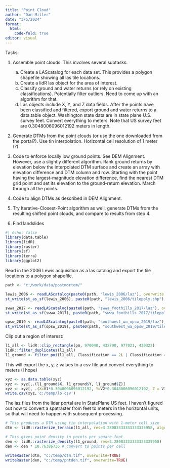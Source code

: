 ---
title: "Point Cloud"
author: "Dan Miller"
date: "3/5/2024"
format: 
  html:
    code-fold: true
editor: visual
---

Tasks:

1.  Assemble point clouds. This involves several subtasks:\
    a) Create a LAScatalog for each data set. This provides a polygon shapefile showing all las tile locations.\
    b) Create a lidR las object for the area of interest. \
    c) Classify ground and water returns (or rely on existing classifications). Potentially filter outliers. Need to come up with an algorithm for that.\
    c) Las objects include X, Y, and Z data fields. After the points have been classified and filtered, export ground and water returns to a data.table object. Washington state data are in state plane U.S. survey feet. Convert everything to meters. Note that US survey feet are 0.3048006096012192 meters in length.

2.  Generate DTMs from the point clouds (or use the one downloaded from the portal?). Use tin interpolation. Horizontal cell resolution of 1 meter (?).

3.  Code to enforce locally low ground points. See DEM Alignment. However, use a slightly different algorithm. Rank ground returns by elevation below the interpolated DTM surface and create an array with elevation difference and DTM column and row. Starting with the point having the largest-magnitude elevation difference, find the nearest DTM grid point and set its elevation to the ground-return elevation. March through all the points.

4.  Code to align DTMs as described in DEM Alignment.

5.  Try Iterative-Closest-Point algorithm as well, generate DTMs from the resulting shifted point clouds, and compare to results from step 4.

6.  Find landslides

```{r}
#| echo: false
library(data.table)
library(lidR)
library(raster)
library(sf)
library(terra)
library(ggplot2)
```

Read in the 2006 Lewis acquisition as a las catalog and export the tile locations to a polygon shapefile.

```{r}
path <- "c:/work/data/postmortem/"

lewis_2006 <- readLAScatalog(paste0(path, "lewis_2006/laz"), overwrite = TRUE) 
st_write(st_as_sf(lewis_2006), paste0(path, "lewis_2006/tilepoly.shp"), append = FALSE)

swwa_2017 <- readLAScatalog(paste0(path, "swwa_foothills_2017/laz"), overwrite = TRUE)
st_write(st_as_sf(swwa_2017), paste0(path, "swwa_foothills_2017/tilepoly.shp"), append = FALSE)

opsw_2019 <- readLAScatalog(paste0(path, "southwest_wa_opsw_2019/laz"), overwrite = TRUE)
st_write(st_as_sf(opsw_2019), paste0(path, "southwest_wa_opsw_2019/tilepoly.shp"), append = FALSE)
```

Clip out a region of interest:
```{r}
l1_all <- lidR::clip_rectangle(pm, 970040, 432790, 977021, 439322) 
lidR::filter_duplicates(l1_all)
l1_ground <- filter_poi(l1_all, Classification == 2L | Classification == 9L) # keep ground returns and water
```

This will export the x, y, z values to a csv file and convert everything to meters (I hope)

```{r}
xyz <- as.data.table(xyz)
xyz <- xyz[,.(l1_ground$X, l1_ground$Y, l1_ground$Z)]
xyz <- xyz[, .(X=V1*0.3048006096012192, Y=V2*0.3048006096012192, Z = V3*0.3048006096012192)]
write.csv(xyz,'c:/temp/lo.csv')
```

The laz files from the lidar portal are in StatePlane US feet. I haven't figured out how to convert a spatraster from feet to meters in the horizontal units, so that will need to happen with subsequent processing.

```{r}
# This produces a DTM using tin interpolation with 1-meter cell size
dtm <- lidR::rasterize_terrain(l1_all, res=3.28083333333333335958, algorithm = tin(), pkg="terra")

# This gives point density in points per square foot
den <- lidR::rasterize_density(l1_ground, res=3.28083333333333335958)
den <- den * 10.76386736 # convert to points per cell

writeRaster(dtm, "c:/temp/dtm.tif", overwrite=TRUE)
writeRaster(den, "c:/temp/pntden.tif", overwrite=TRUE)
```
